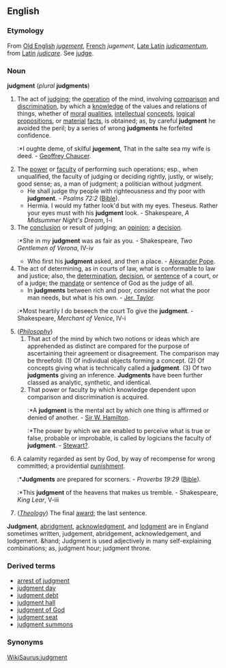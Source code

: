 ==English==

===Etymology===
From [[Old English]] ''[[jugement]]'', [[French]] ''jugement'', [[Late Latin]] ''[[judicamentum]]'', from [[Latin]] ''[[judicare]]''. See [[judge]].

===Noun===
'''judgment''' (''plural'' '''judgments''')
#The act of [[judge|judging]]; the [[operation]] of the mind, involving [[comparison]] and [[discrimination]], by which a [[knowledge]] of the values and relations of things, whether of [[moral]] [[quality|qualities]], [[intellectual]] [[concept]]s, [[logical]] [[proposition]]s, or [[material]] [[fact]]s, is obtained; as, by careful '''judgment''' he avoided the peril; by a series of wrong '''judgments''' he forfeited confidence.
#:*I oughte deme, of skilful '''jugement''', That in the salte sea my wife is deed. - [[Geoffrey Chaucer]].
#The [[power]] or [[faculty]] of performing such operations; esp., when unqualified, the faculty of judging or deciding rightly, justly, or wisely; good sense; as, a man of judgment; a politician without judgment.
#*He shall judge thy people with righteousness and thy poor with '''judgment'''. - ''Psalms 72:2'' ([[Bible]]).
#*Hermia. I would my father look'd but with my eyes. Theseus. Rather your eyes must with his '''judgment''' look. - Shakespeare, ''A Midsummer Night's Dream'', I-i
#The [[conclusion]] or result of judging; an [[opinion]]; a [[decision]].
#:*She in my '''judgment''' was as fair as you. - Shakespeare, ''Two Gentlemen of Verona'', IV-iv
#*Who first his '''judgment''' asked, and then a place. - [[Alexander Pope]].
#The act of determining, as in courts of law, what is conformable to law and justice; also, the [[determination]], [[decision]], or [[sentence]] of a court, or of a judge; the [[mandate]] or sentence of God as the judge of all.
#*In '''judgments''' between rich and poor, consider not what the poor man needs, but what is his own. - [[Jer. Taylor]].
#:*Most heartily I do beseech the court To give the '''judgment'''. - Shakespeare, ''Merchant of Venice'', IV-i
#(''[[Philosophy]]'') 
##That act of the mind by which two notions or ideas which are apprehended as distinct are compared for the purpose of ascertaining their agreement or disagreement. The comparison may be threefold: (1) Of individual objects forming a concept. (2) Of concepts giving what is technically called a '''judgment'''. (3) Of two '''judgments''' giving an inference. '''Judgments''' have been further classed as analytic, synthetic, and identical. 
##That power or faculty by which knowledge dependent upon comparison and discrimination is acquired.
##:*A '''judgment''' is the mental act by which one thing is affirmed or denied of another. - [[Sir W. Hamilton]].
##:*The power by which we are enabled to perceive what is true or false, probable or improbable, is called by logicians the faculty of '''judgment'''. - [[Stewart?]].
#A calamity regarded as sent by God, by way of recompense for wrong committed; a providential [[punishment]]. 
#:*'''Judgments''' are prepared for scorners. - ''Proverbs 19:29'' ([[Bible]]). 
#:*This '''judgment''' of the heavens that makes us tremble. - Shakespeare, ''King Lear'', V-iii
#(''[[Theology]]'') The final [[award]]; the last sentence. 

'''Judgment''', [[abridgment]], [[acknowledgment]], and [[lodgment]] are in England sometimes written, judgement, abridgement, acknowledgement, and lodgement. &hand; Judgment is used adjectively in many self-explaining combinations; as, judgment hour; judgment throne. 

===Derived terms===
*[[arrest of judgment]]
*[[judgment day]]
*[[judgment debt]]
*[[judgment hall]]
*[[judgment of God]]
*[[judgment seat]]
*[[judgment summons]]

<!-- move these to separate pages
#(''[[Theology]]'') Judgment day, the last day, or period when final judgment will be pronounced on the subjects of God's moral government. -- 
#(''[[Law]]'') Judgment debt, a debt secured to the creditor by a judge's order. 
#'''Judgment''' hall, a hall where courts are held.
#'''Judgment''' seat, the seat or bench on which judges sit in court; hence, a court; a tribunal. 
#:*We shall all stand before the '''judgment''' seat of Christ. ''Romans xiv. 10'' ([[Bible]]).
#(''[[Law]]'') '''Judgment''' summons, a proceeding by a '''judgment''' creditor against a '''judgment''' debtor upon an unsatisfied '''judgment'''. 
#(''[[Law]]'')Arrest of '''judgment'''. See under [[Arrest]].
#'''Judgment''' of God, a term formerly applied to extraordinary trials of secret crimes, as by arms and single combat, by ordeal, etc.; it being imagined that God would work miracles to vindicate innocence. See under [[Ordeal]].
-->

===Synonyms===
[[WikiSaurus:judgment]]

{{webster}}

{{cleanup}}
